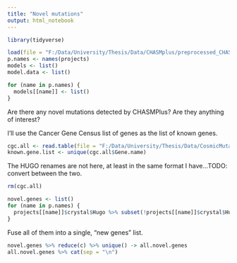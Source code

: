 ---
title: "Novel mutations"
output: html_notebook
---

```{r}
library(tidyverse)
```

```{r}
load(file = "F:/Data/University/Thesis/Data/CHASMplus/preprocessed_CHASM_data.RData")
p.names <- names(projects)
models <- list()
model.data <- list()

for (name in p.names) {
  models[[name]] <- list()
}
```

Are there any novel mutations detected by CHASMPlus? Are they anything of interest?

I'll use the Cancer Gene Census list of genes as the list of known genes.

```{r}
cgc.all <- read.table(file = "F:/Data/University/Thesis/Data/CosmicMutantExportCensus.tsv", sep = "\t", header = TRUE)
known.gene.list <- unique(cgc.all$Gene.name)
```

The HUGO renames are not here, at least in the same format I have...TODO: convert between the two.

```{r}
rm(cgc.all)
```

```{r}
novel.genes <- list()
for (name in p.names) {
  projects[[name]]$crystal$Hugo %>% subset(!projects[[name]]$crystal$Hugo %in% known.gene.list) %>% unique() -> novel.genes[[name]]
}
```

Fuse all of them into a single, "new genes" list.

```{r}
novel.genes %>% reduce(c) %>% unique() -> all.novel.genes
all.novel.genes %>% cat(sep = "\n")
```
